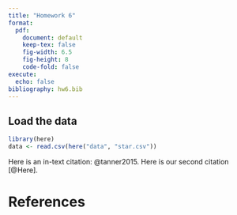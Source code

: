 ```yaml
---
title: "Homework 6"
format: 
  pdf:
    document: default
    keep-tex: false
    fig-width: 6.5      
    fig-height: 8        
    code-fold: false    
execute:
  echo: false  
bibliography: hw6.bib
---
```



## Load the data


```r
library(here)
data <- read.csv(here("data", "star.csv"))

```

Here is an in-text citation: @tanner2015. Here is our second citation [@Here].

\newpage

# References